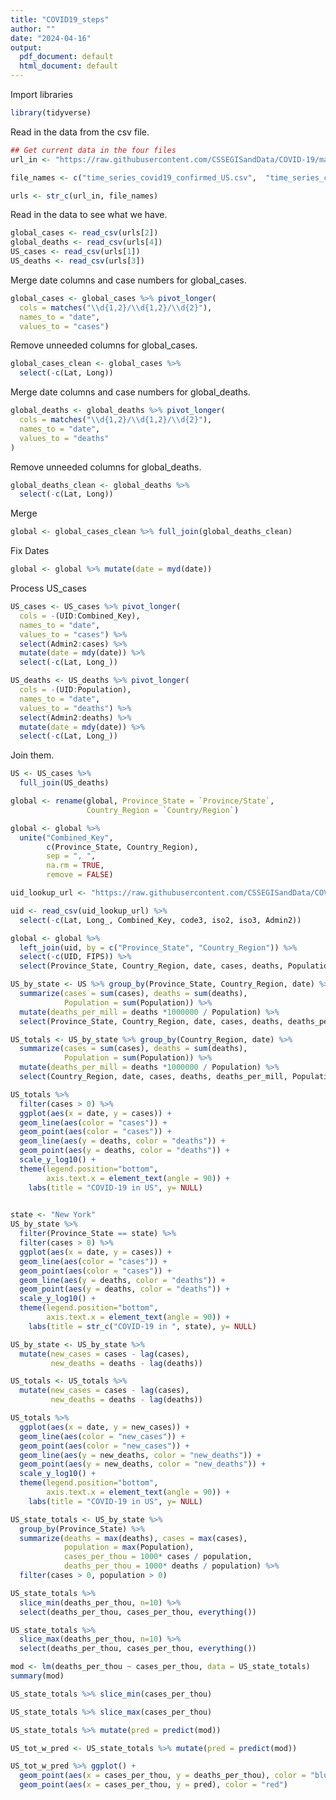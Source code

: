 ---
title: "COVID19_steps"
author: ""
date: "2024-04-16"
output:
  pdf_document: default
  html_document: default
---
Import libraries
```{r import}
library(tidyverse)
```

Read in the data from the csv file.
```{r get_jhu_data}
## Get current data in the four files
url_in <- "https://raw.githubusercontent.com/CSSEGISandData/COVID-19/master/csse_covid_19_data/csse_covid_19_time_series/"

file_names <- c("time_series_covid19_confirmed_US.csv",  "time_series_covid19_confirmed_global.csv", "time_series_covid19_deaths_US.csv",  "time_series_covid19_deaths_global.csv")

urls <- str_c(url_in, file_names)
```

Read in the data to see what we have.

```{r import_data, message = FALSE}
global_cases <- read_csv(urls[2])
global_deaths <- read_csv(urls[4])
US_cases <- read_csv(urls[1])
US_deaths <- read_csv(urls[3])

```

Merge date columns and case numbers for global_cases.

```{r tidy_global_cases}
global_cases <- global_cases %>% pivot_longer(
  cols = matches("\\d{1,2}/\\d{1,2}/\\d{2}"),
  names_to = "date",
  values_to = "cases")
```

Remove unneeded columns for global_cases.

```{r remove_global_cases}
global_cases_clean <- global_cases %>%
  select(-c(Lat, Long))
```

Merge date columns and case numbers for global_deaths.

```{r tidy_global_deaths}
global_deaths <- global_deaths %>% pivot_longer(
  cols = matches("\\d{1,2}/\\d{1,2}/\\d{2}"),
  names_to = "date",
  values_to = "deaths"
)

```

Remove unneeded columns for global_deaths.

```{r remove_global_deaths}
global_deaths_clean <- global_deaths %>% 
  select(-c(Lat, Long))
```

Merge

```{r merge_cases_and_deaths}
global <- global_cases_clean %>% full_join(global_deaths_clean)
```
Fix Dates

```{r date_correct}
global <- global %>% mutate(date = myd(date))
```

Process US_cases

```{r tidy_us_cases}
US_cases <- US_cases %>% pivot_longer(
  cols = -(UID:Combined_Key),
  names_to = "date",
  values_to = "cases") %>%
  select(Admin2:cases) %>%
  mutate(date = mdy(date)) %>%
  select(-c(Lat, Long_))
```

```{r tidy_us_deaths}
US_deaths <- US_deaths %>% pivot_longer(
  cols = -(UID:Population),
  names_to = "date",
  values_to = "deaths") %>%
  select(Admin2:deaths) %>%
  mutate(date = mdy(date)) %>%
  select(-c(Lat, Long_))
```

Join them.

```{r us_join}
US <- US_cases %>%
  full_join(US_deaths)
```

```{r fix_global_names}
global <- rename(global, Province_State = `Province/State`,
                 Country_Region = `Country/Region`)
```


```{r preparing_US_and_global}
global <- global %>%
  unite("Combined_Key",
        c(Province_State, Country_Region),
        sep = ", ",
        na.rm = TRUE,
        remove = FALSE)
```

```{r read_in_extra}
uid_lookup_url <- "https://raw.githubusercontent.com/CSSEGISandData/COVID-19/master/csse_covid_19_data/UID_ISO_FIPS_LookUp_Table.csv"

uid <- read_csv(uid_lookup_url) %>%
  select(-c(Lat, Long_, Combined_Key, code3, iso2, iso3, Admin2))
```

```{r}
global <- global %>% 
  left_join(uid, by = c("Province_State", "Country_Region")) %>%
  select(-c(UID, FIPS)) %>%
  select(Province_State, Country_Region, date, cases, deaths, Population, Combined_Key)
```

```{r}
US_by_state <- US %>% group_by(Province_State, Country_Region, date) %>%
  summarize(cases = sum(cases), deaths = sum(deaths), 
            Population = sum(Population)) %>%
  mutate(deaths_per_mill = deaths *1000000 / Population) %>%
  select(Province_State, Country_Region, date, cases, deaths, deaths_per_mill, Population) %>% ungroup()
```
```{r}
US_totals <- US_by_state %>% group_by(Country_Region, date) %>%
  summarize(cases = sum(cases), deaths = sum(deaths), 
            Population = sum(Population)) %>%
  mutate(deaths_per_mill = deaths *1000000 / Population) %>%
  select(Country_Region, date, cases, deaths, deaths_per_mill, Population) %>% ungroup()
```
```{r filter_US_totals}
US_totals %>% 
  filter(cases > 0) %>%
  ggplot(aes(x = date, y = cases)) +
  geom_line(aes(color = "cases")) +
  geom_point(aes(color = "cases")) +
  geom_line(aes(y = deaths, color = "deaths")) +
  geom_point(aes(y = deaths, color = "deaths")) +
  scale_y_log10() +
  theme(legend.position="bottom",
        axis.text.x = element_text(angle = 90)) +
    labs(title = "COVID-19 in US", y= NULL)
  
```
```{r state_only}
state <- "New York"
US_by_state %>%
  filter(Province_State == state) %>%
  filter(cases > 0) %>%
  ggplot(aes(x = date, y = cases)) +
  geom_line(aes(color = "cases")) +
  geom_point(aes(color = "cases")) +
  geom_line(aes(y = deaths, color = "deaths")) +
  geom_point(aes(y = deaths, color = "deaths")) +
  scale_y_log10() +
  theme(legend.position="bottom",
        axis.text.x = element_text(angle = 90)) +
    labs(title = str_c("COVID-19 in ", state), y= NULL)
```
```{r transform_again}
US_by_state <- US_by_state %>%
  mutate(new_cases = cases - lag(cases),
         new_deaths = deaths - lag(deaths))

US_totals <- US_totals %>%
  mutate(new_cases = cases - lag(cases),
         new_deaths = deaths - lag(deaths))
```

```{r plot_new_cases_new_deaths}
US_totals %>%
  ggplot(aes(x = date, y = new_cases)) +
  geom_line(aes(color = "new_cases")) +
  geom_point(aes(color = "new_cases")) +
  geom_line(aes(y = new_deaths, color = "new_deaths")) +
  geom_point(aes(y = new_deaths, color = "new_deaths")) +
  scale_y_log10() +
  theme(legend.position="bottom",
        axis.text.x = element_text(angle = 90)) +
    labs(title = "COVID-19 in US", y= NULL)
```
```{r}
US_state_totals <- US_by_state %>%
  group_by(Province_State) %>%
  summarize(deaths = max(deaths), cases = max(cases),
            population = max(Population),
            cases_per_thou = 1000* cases / population,
            deaths_per_thou = 1000* deaths / population) %>%
  filter(cases > 0, population > 0)
```

```{r slice_min}
US_state_totals %>%
  slice_min(deaths_per_thou, n=10) %>%
  select(deaths_per_thou, cases_per_thou, everything())
```
```{r slice_max}
US_state_totals %>%
  slice_max(deaths_per_thou, n=10) %>%
  select(deaths_per_thou, cases_per_thou, everything())
```
```{r models}
mod <- lm(deaths_per_thou ~ cases_per_thou, data = US_state_totals)
summary(mod)
```
```{r smallest}
US_state_totals %>% slice_min(cases_per_thou)
```
```{r}
US_state_totals %>% slice_max(cases_per_thou)
```
```{r}
US_state_totals %>% mutate(pred = predict(mod))
```
```{r}
US_tot_w_pred <- US_state_totals %>% mutate(pred = predict(mod))
```

```{r}
US_tot_w_pred %>% ggplot() +
  geom_point(aes(x = cases_per_thou, y = deaths_per_thou), color = "blue") +
  geom_point(aes(x = cases_per_thou, y = pred), color = "red")
```

